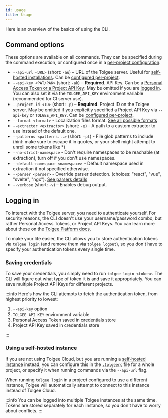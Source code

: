 ```yaml
---
id: usage
title: Usage
---
```


Here is an overview of the basics of using the CLI.

## Command options

These options are available on all commands. They can be specified during the command execution, or configured once
in a [per-project configuration](./project-configuration.mdx).

- `--api-url <URL>` (short: `-au`) – URL of the Tolgee server. Useful for [self-hosted installations](/platform/self_hosting/getting_started). Can be [configured per-project](./project-configuration.mdx).
- `--api-key <PAT/PAK>` (short: `-ak`) – **Required**. API Key. Can be a [Personal Access Token or a Project API Key](/platform/account_settings/api_keys_and_pat_tokens).
  May be omitted if you are [logged in](#logging-in). You can also set it via the `TOLGEE_API_KEY` environment variable (recommended for CI server use).
- `--project-id <ID>` (short: `-p`) – **Required**. Project ID on the Tolgee server. May be omitted if you explicitly
  specified a Project API Key via `--api-key` or `TOLGEE_API_KEY`. Can be [configured per-project](./project-configuration.mdx).
- `--format <format>` - Localization files format. [See all possible formats](./project-configuration.mdx#format)
- `--extractor <extractor>` (short: `-e`) - A path to a custom extractor to use instead of the default one.
- `--patterns <patterns...>` (short: `-pt`) - File glob patterns to include (hint: make sure to escape it in quotes, or your shell might attempt to unroll some tokens like *)
- `--no-strict-namespace` - Don't require namespaces to be reachable (at extraction), turn off if you don't use namespaces.
- `--default-namespace <namespace>` - Default namespace used in extraction if not specified otherwise.
- `--parser <parser>` - Override parser detection. (choices: "react", "vue", "svelte", "ngx"). [See parsers details](./extraction/parsers.mdx)
- `--verbose` (short: `-v`) – Enables debug output.

## Logging in

To interact with the Tolgee server, you need to authenticate yourself. For security reasons, the CLI doesn't use your
username/password combo, but rather Personal Access Tokens, or Project API Keys. You can learn more about these
on the [Tolgee Platform docs](/platform/account_settings/api_keys_and_pat_tokens).

To make your life easier, the CLI allows you to store authentication tokens via `tolgee login` (and remove them via
`tolgee logout`), so you don't have to specify your authentication tokens every single time.

### Saving credentials

To save your credentials, you simply need to run `tolgee login <token>`. The CLI will figure out what type of token it
is and save it appropriately. You can save multiple Project API Keys for different projects.

:::info
Here's how the CLI attempts to fetch the authentication token, from highest priority to lowest:

1. `--api-key` option
2. `TOLGEE_API_KEY` environment variable
3. Personal Access Token saved in credentials store
4. Project API Key saved in credentials store

:::

### Using a self-hosted instance

If you are not using Tolgee Cloud, but you are running a [self-hosted instance](/platform/self_hosting/getting_started) instead, you can configure this in the [`.tolgeerc`](./project-configuration.mdx#apiUrl)
file for a whole project, or specify it when running commands via the `--api-url` flag.

When running `tolgee login` in a project configured to use a different instance, Tolgee will automatically attempt to
connect to this instance instead of Tolgee Cloud.

:::info
You can be logged into multiple Tolgee instances at the same time. Tokens are stored separately for each instance, so
you don't have to worry about conflicts.
:::
